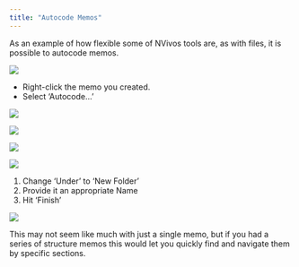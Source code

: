 ```yaml
---
title: "Autocode Memos"
---
```


As an example of how flexible some of NVivos tools are, as with files, it is possible to autocode memos.

![](../images/acm-1.png)

- Right-click the memo you created.
- Select 'Autocode...'

![](../images/acm-2.png)

![](../images/acm-3.png)

![](../images/acm-4.png)

![](../images/acm-5.png)

1. Change 'Under' to 'New Folder'
2. Provide it an appropriate Name
3. Hit 'Finish'

![](../images/acm-6.png)

This may not seem like much with just a single memo, but if you had a series of structure memos this would let you quickly find and navigate them by specific sections.

